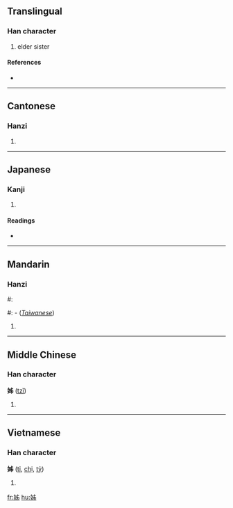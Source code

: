 {{also|姉|姐}}
==Translingual==

===Han character===
{{Han char|rn=38|rad=女|as=05|sn=8|four=4042<sub>7</sub>|canj=女中X竹 (VLXH)}}

# elder sister

====References====
* {{Han ref|kx=0258.150|dkj=06164|dj=0523.200|hdz=21032.090|uh=59CA|ud=22986|bh=A96E|bd=43374}}

----

==Cantonese==

===Hanzi===
{{yue-hanzi|jyut=|y=ji2}}

# {{defn|Cantonese}}

----

==Japanese==

===Kanji===
{{ja-kanji|grade=|rs=女05}}

# {{defn|Japanese}}

====Readings====
* {{ja-readings|on=[[し]] (shi)|kun=[[あね]] (ane), [[はは]] (haha)}}

----

==Mandarin==

===Hanzi===
#: {{cmn-hanzi|pin=[[zǐ]] ([[zi3]])|wg=tzu<sup>3</sup>}}
#: {{cmn-hanzi|pin=[[jiě]] ([[jie3]])|wg=chie<sup>3</sup>}} - (''[[Taiwanese]]'')

# {{defn|Mandarin}}

----

==Middle Chinese==

===Han character===
'''姊''' ([[tzǐ]])

# {{defn|Middle Chinese}}

----

==Vietnamese==

===Han character===
'''姊''' ([[tỉ]], [[chị]], [[tỷ]])

# {{defn|Vietnamese}}

[[fr:姊]]
[[hu:姊]]